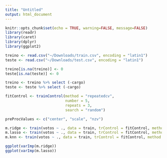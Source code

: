 ```yaml
---
title: "Untitled"
output: html_document
---
```

```r
knitr::opts_chunk$set(echo = TRUE, warning=FALSE, message=FALSE)
library(readr)
library(caret)
library(dplyr)
library(ggplot2)
```

```r
treino <- read.csv("~/Downloads/train.csv", encoding = "latin1")
teste <- read.csv("~/Downloads/test.csv", encoding = "latin1")

treino[is.na(treino)] <- 0
teste[is.na(teste)] <- 0

treino <- treino %>% select (-cargo)
teste <- teste %>% select (-cargo)
```

```r
fitControl <- trainControl(method = "repeatedcv",
                           number = 5,
                           repeats = 3,
                           search = "random")

preProcValues <- c("center", "scale", "nzv")

```

```r
m.ridge <- train(votos ~ ., data = train, trControl = fitControl, method = "ridge", preProcess = preProcValues, tuneLength = 10)
m.lasso <- train(votos ~ ., data = train, trControl = fitControl, method = "lasso", preProcess = preProcValues, tuneLength = 10)
m.knn <- train(votos ~ ., data = train, trControl = fitControl, method = "knn", preProcess = preProcValues, tuneLength = 10)

ggplot(varImp(m.ridge))
ggplot(varImp(m.lasso))
```

```r

```

